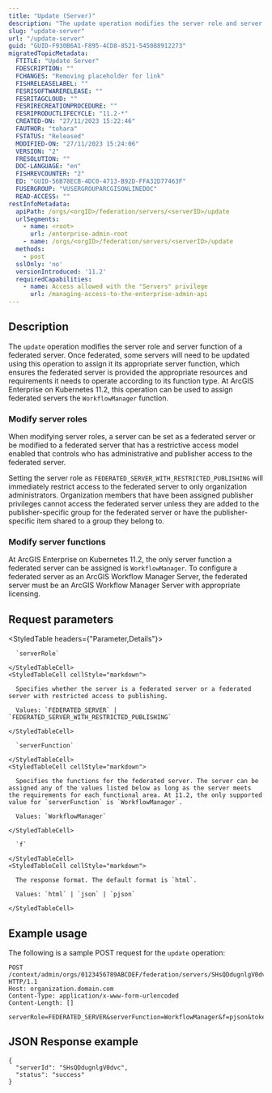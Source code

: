 ```yaml
---
title: "Update (Server)"
description: "The update operation modifies the server role and server function of a federated server."
slug: "update-server"
url: "/update-server"
guid: "GUID-F930B6A1-F895-4CD8-8521-545088912273"
migratedTopicMetadata:
  FTITLE: "Update Server"
  FDESCRIPTION: ""
  FCHANGES: "Removing placeholder for link"
  FISHRELEASELABEL: ""
  FESRISOFTWARERELEASE: ""
  FESRITAGCLOUD: ""
  FESRIRECREATIONPROCEDURE: ""
  FESRIPRODUCTLIFECYCLE: "11.2-*"
  CREATED-ON: "27/11/2023 15:22:46"
  FAUTHOR: "tohara"
  FSTATUS: "Released"
  MODIFIED-ON: "27/11/2023 15:24:06"
  VERSION: "2"
  FRESOLUTION: ""
  DOC-LANGUAGE: "en"
  FISHREVCOUNTER: "2"
  ED: "GUID-56B78ECB-4DC0-4713-B92D-FFA32D77463F"
  FUSERGROUP: "VUSERGROUPARCGISONLINEDOC"
  READ-ACCESS: ""
restInfoMetadata:
  apiPath: /orgs/<orgID>/federation/servers/<serverID>/update
  urlSegments:
    - name: <root>
      url: /enterprise-admin-root
    - name: /orgs/<orgID>/federation/servers/<serverID>/update
  methods:
    - post
  sslOnly: 'no'
  versionIntroduced: '11.2'
  requiredCapabilities:
    - name: Access allowed with the "Servers" privilege
      url: /managing-access-to-the-enterprise-admin-api
---
```


## Description

The `update` operation modifies the server role and server function of a federated server. Once federated, some servers will need to be updated using this operation to assign it its appropriate server function, which ensures the federated server is provided the appropriate resources and requirements it needs to operate according to its function type. At ArcGIS Enterprise on Kubernetes 11.2, this operation can be used to assign federated servers the `WorkflowManager` function.

### Modify server roles

When modifying server roles, a server can be set as a federated server or be modified to a federated server that has a restrictive access model enabled that controls who has administrative and publisher access to the federated server.

Setting the server role as `FEDERATED_SERVER_WITH_RESTRICTED_PUBLISHING` will immediately restrict access to the federated server to only organization administrators. Organization members that have been assigned publisher privileges cannot access the federated server unless they are added to the publisher-specific group for the federated server or have the publisher-specific item shared to a group they belong to.

### Modify server functions

At ArcGIS Enterprise on Kubernetes 11.2, the only server function a federated server can be assigned is `WorkflowManager`. To configure a federated server as an ArcGIS Workflow Manager Server, the federated server must be an ArcGIS Workflow Manager Server with appropriate licensing.


## Request parameters

<StyledTable headers={"Parameter,Details"}>
  <StyledTableRow>
    <StyledTableCell cellStyle="markdown">

      `serverRole` 

    </StyledTableCell>
    <StyledTableCell cellStyle="markdown">

      Specifies whether the server is a federated server or a federated server with restricted access to publishing.

      Values: `FEDERATED_SERVER` | `FEDERATED_SERVER_WITH_RESTRICTED_PUBLISHING`

    </StyledTableCell>
  </StyledTableRow>
  <StyledTableRow>
    <StyledTableCell cellStyle="markdown">

      `serverFunction` 

    </StyledTableCell>
    <StyledTableCell cellStyle="markdown">

      Specifies the functions for the federated server. The server can be assigned any of the values listed below as long as the server meets the requirements for each functional area. At 11.2, the only supported value for `serverFunction` is `WorkflowManager`.

      Values: `WorkflowManager` 

    </StyledTableCell>
  </StyledTableRow>
  <StyledTableRow>
    <StyledTableCell cellStyle="markdown">

      `f` 

    </StyledTableCell>
    <StyledTableCell cellStyle="markdown">

      The response format. The default format is `html`.

      Values: `html` | `json` | `pjson`

    </StyledTableCell>
  </StyledTableRow>
</StyledTable>


## Example usage

The following is a sample POST request for the `update` operation:

```other
POST /context/admin/orgs/0123456789ABCDEF/federation/servers/SHsQDdugnlgV0dvc/update HTTP/1.1
Host: organization.domain.com
Content-Type: application/x-www-form-urlencoded
Content-Length: []

serverRole=FEDERATED_SERVER&serverFunction=WorkflowManager&f=pjson&token=pY3M_DuL7hEVVDhmLm6viSeZdZmAUNt0zub84D9bHL0dlLZ7CEEnyha1CwYLFa4W0avZ6lMntBgG3GtsTf6sHO4Mp6ML0jNIkhDqsdjAnhmTGNLNPr_uMw4DFY0oiK9MoPIlBI4byQpRkBM9k0TjHPfoeqGJZh_BOxegje_1F_43rIrQ__e2nDo77SMSXHmy46FixGIq3TjnXV339UiSMqwGeILQCND9qdMcibegIV7DhIYna9ouFdf3inbyy4bU

```

## JSON Response example

```other
{
  "serverId": "SHsQDdugnlgV0dvc",
  "status": "success"
}
```